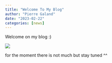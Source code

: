 ```yaml
---
title: "Welcome To My Blog"
author: "Pierre Galand"
date: "2023-02-22"
categories: [news]
---
```


Welcome on my blog :)

![](images/DAsjfPjXkAIBoET.jpg)

for the moment there is not much but stay tuned \^\^
